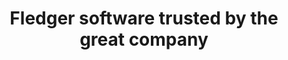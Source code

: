 ---
title: "Fledger software trusted by the great company"
items:
  - "/assets/imgs/brand/brand1/img-s-15.png"
  - "/assets/imgs/brand/brand1/img-s-16.png"
  - "/assets/imgs/brand/brand1/img-s-17.png"
  - "/assets/imgs/brand/brand1/img-s-18.png"
  - "/assets/imgs/brand/brand1/img-s-19.png"
  - "/assets/imgs/brand/brand1/img-s-15.png"
  - "/assets/imgs/brand/brand1/img-s-16.png"
  - "/assets/imgs/brand/brand1/img-s-17.png"
  - "/assets/imgs/brand/brand1/img-s-18.png"
  - "/assets/imgs/brand/brand1/img-s-19.png"
---